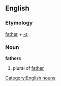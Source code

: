 == English ==
=== Etymology ===
[[father]] + [[-s]]
=== Noun ===
[[Category:English nouns]]
'''fathers'''
# plural of [[father]]